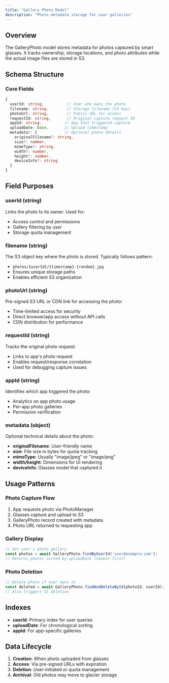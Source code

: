 ```yaml
---
title: "Gallery Photo Model"
description: "Photo metadata storage for user galleries"
---
```


## Overview

The GalleryPhoto model stores metadata for photos captured by smart glasses. It tracks ownership, storage locations, and photo attributes while the actual image files are stored in S3.

## Schema Structure

### Core Fields

```typescript
{
  userId: string,          // User who owns the photo
  filename: string,        // Storage filename (S3 key)
  photoUrl: string,        // Public URL for access
  requestId: string,       // Original capture request ID
  appId: string,          // App that triggered capture
  uploadDate: Date,       // Upload timestamp
  metadata?: {            // Optional photo details
    originalFilename?: string,
    size?: number,
    mimeType?: string,
    width?: number,
    height?: number,
    deviceInfo?: string
  }
}
```

## Field Purposes

### userId (string)
Links the photo to its owner. Used for:
- Access control and permissions
- Gallery filtering by user
- Storage quota management

### filename (string)
The S3 object key where the photo is stored. Typically follows pattern:
- `photos/{userId}/{timestamp}-{random}.jpg`
- Ensures unique storage paths
- Enables efficient S3 organization

### photoUrl (string)
Pre-signed S3 URL or CDN link for accessing the photo:
- Time-limited access for security
- Direct browser/app access without API calls
- CDN distribution for performance

### requestId (string)
Tracks the original photo request:
- Links to app's photo request
- Enables request/response correlation
- Used for debugging capture issues

### appId (string)
Identifies which app triggered the photo:
- Analytics on app photo usage
- Per-app photo galleries
- Permission verification

### metadata (object)
Optional technical details about the photo:
- **originalFilename**: User-friendly name
- **size**: File size in bytes for quota tracking
- **mimeType**: Usually "image/jpeg" or "image/png"
- **width/height**: Dimensions for UI rendering
- **deviceInfo**: Glasses model that captured it

## Usage Patterns

### Photo Capture Flow
1. App requests photo via PhotoManager
2. Glasses capture and upload to S3
3. GalleryPhoto record created with metadata
4. Photo URL returned to requesting app

### Gallery Display
```typescript
// Get user's photo gallery
const photos = await GalleryPhoto.findByUserId('user@example.com');
// Returns photos sorted by uploadDate (newest first)
```

### Photo Deletion
```typescript
// Delete photo if user owns it
const deleted = await GalleryPhoto.findAndDeleteById(photoId, userId);
// Also triggers S3 deletion
```

## Indexes

- **userId**: Primary index for user queries
- **uploadDate**: For chronological sorting
- **appId**: For app-specific galleries

## Data Lifecycle

1. **Creation**: When photo uploaded from glasses
2. **Access**: Via pre-signed URLs with expiration
3. **Deletion**: User-initiated or quota management
4. **Archival**: Old photos may move to glacier storage